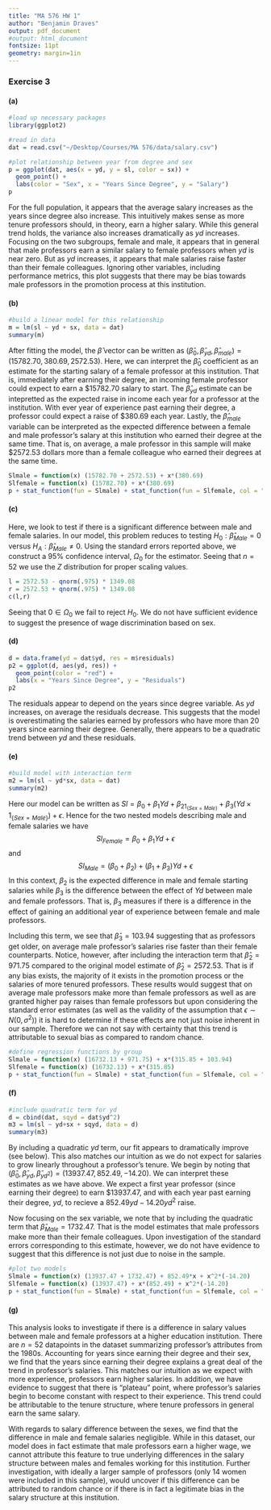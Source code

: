 ```yaml
---
title: "MA 576 HW 1"
author: "Benjamin Draves"
output: pdf_document
#output: html_document
fontsize: 11pt
geometry: margin=1in
---
```


### Exercise 3 

#### (a)

```r
#load up necessary packages
library(ggplot2)

#read in data 
dat = read.csv("~/Desktop/Courses/MA 576/data/salary.csv")

#plot relationship between year from degree and sex
p = ggplot(dat, aes(x = yd, y = sl, color = sx)) + 
  geom_point() + 
  labs(color = "Sex", x = "Years Since Degree", y = "Salary")
p
```

For the full population, it appears that the average salary increases as the years since degree also increase. This intuitively makes sense as more tenure professors should, in theory, earn a higher salary. While this general trend holds, the variance also increases dramatically as $yd$ increases. Focusing on the two subgroups, female and male, it appears that in general that male professors earn a similar salary to female professors when $yd$ is near zero. But as $yd$ increases, it appears that male salaries raise faster than their female colleagues. Ignoring other variables, including performance metrics, this plot suggests that there may be bias towards male professors in the promotion process at this institution.  

#### (b)

```r
#build a linear model for this relationship
m = lm(sl ~ yd + sx, data = dat)
summary(m)
```

After fitting the model, the $\hat{\beta}$ vector can be written as $(\hat{\beta}_0,\hat{\beta}_{yd}, \hat{\beta}_{male}) = (15782.70, 380.69, 2572.53)$. Here, we can interpret the $\hat{\beta}_0$ coefficient as an estimate for the starting salary of a female professor at this institution. That is, immediately after earning their degree, an incoming female professor could expect to earn a $15782.70 salary to start.  The $\hat{\beta}_{yd}$ estimate can be intepretted as the expected raise in income each year for a professor at the institution. With ever year of experience past earning their degree, a professor could expect a raise of $380.69 each year. Lastly, the $\hat{\beta}_{male}$ variable can be interpreted as the expected difference between a female and male professor's salary at this institution who earned their degree at the same time. That is, on average, a male professor in this sample will make $2572.53 dollars more than a female colleague who earned their degrees at the same time. 
```r
Slmale = function(x) (15782.70 + 2572.53) + x*(380.69)
Slfemale = function(x) (15782.70) + x*(380.69)
p + stat_function(fun = Slmale) + stat_function(fun = Slfemale, col = "red")
```



#### (c)

Here, we look to test if there is a significant difference between male and female salaries. In our model, this problem reduces to testing $H_0: \hat{\beta}_{Male} = 0$ versus $H_A: \hat{\beta}_{Male} \neq 0$. Using the standard errors reported above, we construct a 95% confidence interval, $\Omega_0$ for the estimator. Seeing that $n = 52$ we use the $Z$ distribution for proper scaling values. 
```r
l = 2572.53 - qnorm(.975) * 1349.08
r = 2572.53 + qnorm(.975) * 1349.08
c(l,r)
```

Seeing that $0\in\Omega_0$ we fail to reject $H_0$. We do not have sufficient evidence to suggest the presence of wage discrimination based on sex.

#### (d)

```r
d = data.frame(yd = dat$yd, res = m$residuals)
p2 = ggplot(d, aes(yd, res)) + 
  geom_point(color = "red") + 
  labs(x = "Years Since Degree", y = "Residuals")
p2
```
The residuals appear to depend on the years since degree variable. As $yd$ increases, on average the residuals decrease. This suggests that the model is overestimating the salaries earned by professors who have more than 20 years since earning their degree. Generally, there appears to be a quadratic trend between $yd$ and these residuals. 

#### (e)
```r
#build model with interaction term
m2 = lm(sl ~ yd*sx, data = dat)
summary(m2)
```
Here our model can be written as $Sl = \beta_0 + \beta_1Yd + \beta_21_{\{Sex = Male\}} + \beta_3(Yd\times1_{\{Sex = Male\}}) + \epsilon$. Hence for the two nested models describing male and female salaries we have $$Sl_{Female} = \beta_0 + \beta_1Yd + \epsilon$$ and $$Sl_{Male} = (\beta_0 + \beta_2) + (\beta_1 + \beta_3)Yd + \epsilon$$ In this context, $\beta_2$ is the expected difference in male and female starting salaries while $\beta_3$ is the difference between the effect of $Yd$ between male and female professors. That is, $\beta_3$ measures if there is a difference in the effect of gaining an additional year of experience between female and male professors.

Including this term, we see that $\hat{\beta}_3 = 103.94$ suggesting that as professors get older, on average male professor's salaries rise faster than their female counterparts. Notice, however, after including the interaction term that $\hat{\beta}_2 = 971.75$ compared to the original model estimate of $\hat{\beta}_2 = 2572.53$. That is if any bias exists, the majority of it exists in the promotion process or the salaries of more tenured professors. These results would suggest that on average male professors make more than female professors as well as are granted higher pay raises than female professors but upon considering the standard error estimates (as well as the validity of the assumption that $\epsilon\sim N(0,\sigma^2)$) it is hard to determine if these effects are not just noise inherent in our sample. Therefore we can not say with certainty that this trend is attributable to sexual bias as compared to random chance. 

```r
#define regression functions by group
Slmale = function(x) (16732.13 + 971.75) + x*(315.85 + 103.94)
Slfemale = function(x) (16732.13) + x*(315.85)
p + stat_function(fun = Slmale) + stat_function(fun = Slfemale, col = "red")
```



#### (f)
```r
#include quadratic term for yd 
d = cbind(dat, sqyd = dat$yd^2)
m3 = lm(sl ~ yd+sx + sqyd, data = d)
summary(m3)
```
By including a quadratic $yd$ term, our fit appears to dramatically improve (see below). This also matches our intuition as we do not expect for salaries to grow linearly throughout a professor's tenure. We begin by noting that $(\hat{\beta}_0,\hat{\beta}_{yd},\hat{\beta}_{yd^2}) = (13937.47, 852.49, -14.20)$. We can interpret these estimates as we have above. We expect a first year professor (since earning their degree) to earn $13937.47, and with each year past earning their degree, $yd$, to recieve a $852.49yd - 14.20yd^2$ raise. 

Now focusing on the sex variable, we note that by including the quadratic term that $\hat{\beta}_{Male} = 1732.47$. That is the model estimates that male professors make more than their female colleagues. Upon investigation of the standard errors corresponding to this estimate, however, we do not have evidence to suggest that this difference is not just due to noise in the sample. 

```r
#plot two models
Slmale = function(x) (13937.47 + 1732.47) + 852.49*x + x^2*(-14.20)
Slfemale = function(x) (13937.47) + x*(852.49) + x^2*(-14.20)
p + stat_function(fun = Slmale) + stat_function(fun = Slfemale, col = "red")
```


#### (g)

This analysis looks to investigate if there is a difference in salary values between male and female professors at a higher education institution. There are $n = 52$ datapoints in the dataset summarizing professor's attributes from the 1980s. Accounting for years since earning their degree and their sex, we find that the years since earning their degree explains a great deal of the trend in professor's salaries. This matches our intuition as we expect with more experience, professors earn higher salaries. In addition, we have evidence to suggest that there is "plateau" point, where professor's salaries begin to become constant with respect to their experience. This trend could be attributable to the tenure structure, where tenure professors in general earn the same salary.  


With regards to salary difference between the sexes, we find that the difference in male and female salaries negligible. While in this dataset, our model does in fact estimate that male professors earn a higher wage, we cannot attribute this feature to true underlying differences in the salary structure between males and females working for this institution. Further investigation, with ideally a larger sample of professors (only 14 women were included in this sample), would uncover if this difference can be attributed to random chance or if there is in fact a legitimate bias in the salary structure at this institution. 


